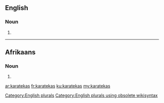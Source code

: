 ==English==

===Noun===
{{head|en}}

# {{plural of|karateka}}

[[Category:English plurals]][[Category:English plurals using obsolete wikisyntax]]

----

==Afrikaans==

===Noun===
{{head|af}}

# {{plural of|karateka|lang=af}}

[[ar:karatekas]]
[[fr:karatekas]]
[[ku:karatekas]]
[[my:karatekas]]